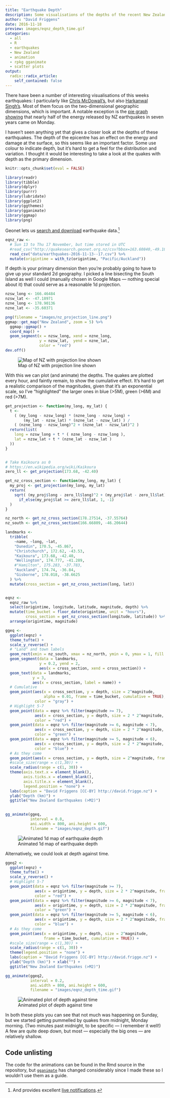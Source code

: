 ```yaml
---
title: "Earthquake Depth"
description: Some visualisations of the depths of the recent New Zealand earthquakes.
author: "David Friggens"
date: 2016-11-18
preview: images/eqnz_depth_time.gif
categories:
  - all
  - R
  - earthquakes
  - New Zealand
  - animation
  - rpkg gganimate
  - scatter plots
output:
  radix::radix_article:
    self_contained: false
---
```


There have been a number of interesting visualisations of this weeks earthquakes: I
particularly like [Chris McDowall's](http://thespinoff.co.nz/science/15-11-2016/878-quakes-in-24-hours-how-new-zealand-shook-after-the-kaikoura-eqnz/),
but also [Harkanwal Singh's](https://twitter.com/kamal_hothi/status/797921821630705664).
Most of them focus on the two-dimensional geographic dimensions, which is important. A
notable exception is the [pie graph showing](http://ellisp.github.io/blog/2016/11/15/piecharts)
that nearly half of the energy released by NZ earthquakes in seven years came on Monday.

I haven't seen anything yet that gives a closer look at the depths of these earthquakes.
The depth of the epicentre has an effect on the energy and damage at the surface, so
this seems like an important factor. Some use colour to indicate depth, but it's hard
to get a feel for the distribution and variation. I thought it would be interesting to take
a look at the quakes with depth as the primary dimension.

```r
knitr::opts_chunk$set(eval = FALSE)
```

```r
library(readr)
library(tibble)
library(dplyr)
library(purrr)
library(lubridate)
library(ggplot2)
library(ggthemes)
library(gganimate)
library(ggmap)
library(png)
```


Geonet lets us 
[search and download](http://quakesearch.geonet.org.nz) earthquake data.^[And
provides excellent [live notifications](htts://twitter.com/geonet).]

```r
eqnz_raw <- 
  # Sun 13 to Thu 17 November, but time stored in UTC
  #read_csv("http://quakesearch.geonet.org.nz/csv?bbox=163.60840,-49.18170,182.98828,-32.28713&minmag=2&startdate=2016-11-12T11:00:00&enddate=2016-11-17T11:00:00")
  read_csv("data/earthquakes-2016-11-13--17.csv") %>% 
  mutate(origintime = with_tz(origintime, "Pacific/Auckland"))
```

If depth is your primary dimension then you're probably going to have to give up your standard
2d geography. I picked a line bisecting the South Island as well I could (manually chosen in
Google Maps --- nothing special about it) that could serve as a reasonable 1d projection.

```r
nzsw_long <- 166.46484
nzsw_lat <- -47.18971
nzne_long <- 178.90136
nzne_lat <- -35.60371

png(filename = "images/nz_projection_line.png")
ggmap::get_map("New Zealand", zoom = 5) %>% 
  ggmap::ggmap() +
  coord_map() +
  geom_segment(x = nzsw_long, xend = nzne_long,
               y = nzsw_lat,  yend = nzne_lat,
               color = "red")
dev.off()
```

![Map of NZ with projection line shown](images/nz_projection_line.png)

With this we can plot (and animate) the depths. The quakes are plotted every hour,
and faintly remain, to show the cumulative effect. It's hard to get a realistic
comparison of the magnitudes, given that it's an exponential scale, so I've
"highlighted" the larger ones in blue (>5M), green (>6M) and red (>7M).

```r
get_projection <- function(my_long, my_lat) {
  t <- 
    ( (my_long - nzsw_long) * (nzne_long - nzsw_long) +
        (my_lat - nzsw_lat) * (nzne_lat - nzsw_lat) ) /
    ( (nzne_long - nzsw_long)^2 + (nzne_lat - nzsw_lat)^2 )
  return(list(
    long = nzsw_long + t * ( nzne_long - nzsw_long ),
    lat = nzsw_lat + t * (nzne_lat - nzsw_lat )
  ))
}


# Take Kaikoura as 0
# https://en.wikipedia.org/wiki/Kaikoura
zero_ll <- get_projection(173.68, -42.40)

get_nz_cross_section <- function(my_long, my_lat) {
  my_proj <- get_projection(my_long, my_lat)
  return(
    sqrt( (my_proj$long - zero_ll$long)^2 + (my_proj$lat - zero_ll$lat)^2 ) *
      if_else(my_proj$lat >= zero_ll$lat, 1, -1)
  )
}

nz_north <- get_nz_cross_section(178.27514, -37.55764)
nz_south <- get_nz_cross_section(166.66809, -46.20644)

landmarks <- 
  tribble(
    ~name, ~long, ~lat,
    "Dunedin", 170.5, -45.867,
    "Christchurch", 172.62, -43.53,
    "Kaikoura", 173.68, -42.40,
    "Wellington", 174.777, -41.289,
    #"Hamilton", 175.283, -37.783,
    "Auckland", 174.74, -36.84,
    "Gisborne", 178.018, -38.6625
  ) %>% 
  mutate(cross_section = get_nz_cross_section(long, lat))


eqnz <- 
  eqnz_raw %>% 
  select(origintime, longitude, latitude, magnitude, depth) %>% 
  mutate(time_bucket = floor_date(origintime, unit = "hours"),
         cross_section = get_nz_cross_section(longitude, latitude)) %>% 
  arrange(origintime, magnitude)

ggeq <- 
  ggplot(eqnz) +
  theme_tufte() +
  scale_y_reverse() +
  # "Land" and town labels
  geom_rect(xmin = nz_south, xmax = nz_north, ymin = 0, ymax = 1, fill = "green") +
  geom_segment(data = landmarks,
               y = 0.2, yend = 2,
               aes(x = cross_section, xend = cross_section)) +
  geom_text(data = landmarks,
            y = 3,
            aes(x = cross_section, label = name)) +
  # Cumulative
  geom_point(aes(x = cross_section, y = depth, size = 2^magnitude,
                 alpha = 0.01, frame = time_bucket, cumulative = TRUE),
             color = "gray") +
  # Highlight 5-7
  geom_point(data = eqnz %>% filter(magnitude >= 7),
             aes(x = cross_section, y = depth, size = 2 * 2^magnitude, frame = time_bucket),
             color = "red") +
  geom_point(data = eqnz %>% filter(magnitude >= 6, magnitude < 7),
             aes(x = cross_section, y = depth, size = 2 * 2^magnitude, frame = time_bucket),
             color = "green") +
  geom_point(data = eqnz %>% filter(magnitude >= 5, magnitude < 6),
             aes(x = cross_section, y = depth, size = 2 * 2^magnitude, frame = time_bucket),
             color = "blue") +
  # As they come
  geom_point(aes(x = cross_section, y = depth, size = 2^magnitude, frame = time_bucket)) +
  #scale_size(range = c(1,30)) + 
  scale_radius(range = c(1, 30)) +
  theme(axis.text.x = element_blank(),
        axis.ticks.x = element_blank(),
        axis.title.x = element_blank(),
        legend.position = "none") +
  labs(caption = "David Friggens [CC-BY] http://david.frigge.nz") +
  ylab("Depth (km)") +
  ggtitle("New Zealand Earthquakes (>M2)")
  

gg_animate(ggeq, 
           interval = 0.8, 
           ani.width = 800, ani.height = 600,
           filename = "images/eqnz_depth.gif")
```

![Animated 1d map of earthquake depth](images/eqnz_depth.gif)


Alternatively, we could look at depth against time.

```r
ggeq2 <- 
  ggplot(eqnz) +
  theme_tufte() +
  scale_y_reverse() +
  # Highlight 5-7
  geom_point(data = eqnz %>% filter(magnitude >= 7),
             aes(x = origintime, y = depth, size = 2 * 2^magnitude, frame = time_bucket, cumulative = TRUE),
             color = "red") +
  geom_point(data = eqnz %>% filter(magnitude >= 6, magnitude < 7),
             aes(x = origintime, y = depth, size = 2 * 2^magnitude, frame = time_bucket, cumulative = TRUE),
             color = "green") +
  geom_point(data = eqnz %>% filter(magnitude >= 5, magnitude < 6),
             aes(x = origintime, y = depth, size = 2 * 2^magnitude, frame = time_bucket, cumulative = TRUE),
             color = "blue") +
  # As they come
  geom_point(aes(x = origintime, y = depth, size = 2^magnitude, 
                 frame = time_bucket, cumulative = TRUE)) +
  #scale_size(range = c(1,30)) + 
  scale_radius(range = c(1, 30)) +
  theme(legend.position = "none") +
  labs(caption = "David Friggens [CC-BY] http://david.frigge.nz") +
  ylab("Depth (km)") + xlab("") +
  ggtitle("New Zealand Earthquakes (>M2)")

gg_animate(ggeq2, 
           interval = 0.2, 
           ani.width = 800, ani.height = 600,
           filename = "images/eqnz_depth_time.gif")
```

![Animated plot of depth against time](images/eqnz_depth_time.gif)


In both these plots you can see that not much was happening on Sunday, but
we started getting pummelled by quakes from midnight, Monday morning. (Two minutes
past midnight, to be specific --- I remember it well!) A few are quite deep down,
but most --- especially the big ones --- are relatively shallow. 


## Code unlisting {.appendix}

The code for the animations can be found in the Rmd source in the repository, but
[`gganimate`](http://github.com/thomasp85/gganimate) has changed considerably since
I made these so I wouldn't use them as a guide.
